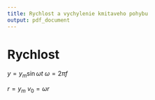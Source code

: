 ```yaml
---
title: Rychlost a vychylenie kmitaveho pohybu
output: pdf_document
---
```


# Rychlost

$y = y_m \sin \omega t$
$\omega = 2 \pi f$

$r = y_m$
$v_0 = \omega r$
